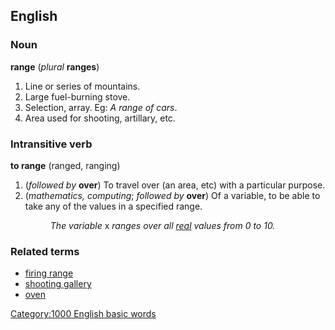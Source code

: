 ==English==
===Noun===
'''range''' (''plural'' '''ranges''')

#Line or series of mountains.
#Large fuel-burning stove.
#Selection, array. Eg: ''A range of cars''.
#Area used for shooting, artillary, etc.

===Intransitive verb===
'''to range''' (ranged, ranging)

#(''followed by'' '''over''') To travel over (an area, etc) with a particular purpose.
#(''mathematics, computing''; ''followed by'' '''over''') Of a variable, to be able to take any of the values in a specified range.
#:''The variable'' x ''ranges over all [[real]] values from 0 to 10.''

===Related terms===
*[[firing range]]
*[[shooting gallery]]
*[[oven]]
[[Category:1000 English basic words]]